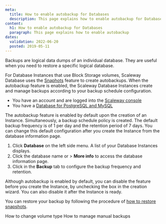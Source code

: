 ```yaml
---
meta:
  title: How to enable autobackup for Databases
  description: This page explains how to enable autobackup for Databases
content:
  h1: How to enable autobackup for Databases
  paragraph: This page explains how to enable autobackup
dates:
  validation: 2022-06-20
  posted: 2019-05-11
---
```


Backups are logical data dumps of an individual database. They are useful when you need to restore a specific logical database. 

For Database Instances that use Block Storage volumes, Scaleway Database uses the [Snaphots](/databases/databases-for-postgresql-and-mysql/how-to/manage-snapshots/) feature to create autobackups. When the autobackup feature is enabled, the Scaleway Database Instances create and manage backups according to your backup schedule configuration. 


<Message type="requirement">

- You have an account and are logged into the [Scaleway console](https://console.scaleway.com)
- You have a [Database for PostgreSQL and MySQL](/databases/databases-for-postgresql-and-mysql/quickstart)

</Message>


  <Message type="note">

  The autobackup feature is enabled by default upon the creation of an Instance. Simultaneously, a backup schedule policy is created. The default backup frequency is of 1 per day and the retention period of 7 days. You can change this default configuration after you create the Instance from the database information page.

  </Message>

1. Click **Database** on the left side menu. A list of your Database Instances displays.
2. Click the database name or <Icon name="more" /> > **More info** to access the database information page.
3. Click <Icon name="edit" /> in the **Backup** tab to configure the backup frequency and retention.
  <Lightbox src="scaleway-dbaas-backup.webp" alt="" />

  <Message type="note">

  Although autobackup is enabled by default, you can disable the feature before you create the Instance, by unchecking the box in the creation wizard. You can also disable it after the Instance is ready.

  </Message>

You can restore your backup by following the procedure of [how to restore snapshots](/databases/databases-for-postgresql-and-mysql/how-to/manage-snapshots/#how-to-restore-snapshots).

<Navigation title="See Also">
  <PreviousButton to="/databases/databases-for-postgresql-and-mysql/how-to/change-volume-type/">How to change volume type</PreviousButton>
  <NextButton to="/databases/databases-for-postgresql-and-mysql/how-to/manage-manual-backups/">How to manage manual backups</NextButton>
</Navigation>
